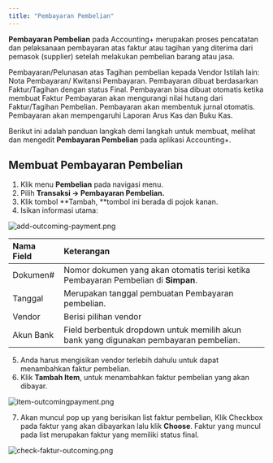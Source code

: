```yaml
---
title: "Pembayaran Pembelian"
---
```


**Pembayaran Pembelian** pada Accounting\+ merupakan proses pencatatan dan pelaksanaan pembayaran atas faktur atau tagihan yang diterima dari pemasok (supplier) setelah melakukan pembelian barang atau jasa.

<Info>
  Pembayaran/Pelunasan atas Tagihan pembelian kepada Vendor
</Info>

<Tip>
  Istilah lain: Nota Pembayaran/ Kwitansi Pembayaran.
  Pembayaran dibuat berdasarkan Faktur/Tagihan dengan status Final.
  Pembayaran bisa dibuat otomatis ketika membuat Faktur
</Tip>

<Warning>
  Pembayaran akan mengurangi nilai hutang dari Faktur/Tagihan Pembelian.
  Pembayaran akan membentuk jurnal otomatis.
  Pembayaran akan mempengaruhi Laporan Arus Kas dan Buku Kas.
</Warning>

Berikut ini adalah panduan langkah demi langkah untuk membuat, melihat dan mengedit **Pembayaran Pembelian** pada aplikasi Accounting\+.

## Membuat Pembayaran Pembelian

1. Klik menu **Pembelian** pada navigasi menu.
2. Pilih **Transaksi → Pembayaran Pembelian.**
3. Klik tombol \*\*Tambah, \*\*tombol ini berada di pojok kanan.
4. Isikan informasi utama:

![add-outcoming-payment.png](/images/add-outcoming-payment.png)

| Nama Field | Keterangan                                                                            |
| :--------- | :------------------------------------------------------------------------------------ |
| Dokumen#   | Nomor dokumen yang akan otomatis terisi ketika Pembayaran Pembelian di **Simpan**.    |
| Tanggal    | Merupakan tanggal pembuatan Pembayaran pembelian.                                     |
| Vendor     | Berisi pilihan vendor                                                                 |
| Akun Bank  | Field berbentuk dropdown untuk memilih akun bank yang digunakan pembayaran pembelian. |

5. Anda harus mengisikan vendor terlebih dahulu untuk dapat menambahkan faktur pembelian.
6. Klik **Tambah Item**, untuk menambahkan faktur pembelian yang akan dibayar.

![item-outcomingpayment.png](/images/item-outcomingpayment.png)

7. Akan muncul pop up yang berisikan list faktur pembelian, Klik Checkbox pada faktur yang akan dibayarkan lalu klik **Choose**. Faktur yang muncul pada list merupakan faktur yang memiliki status final.

![check-faktur-outcoming.png](/images/check-faktur-outcoming.png)